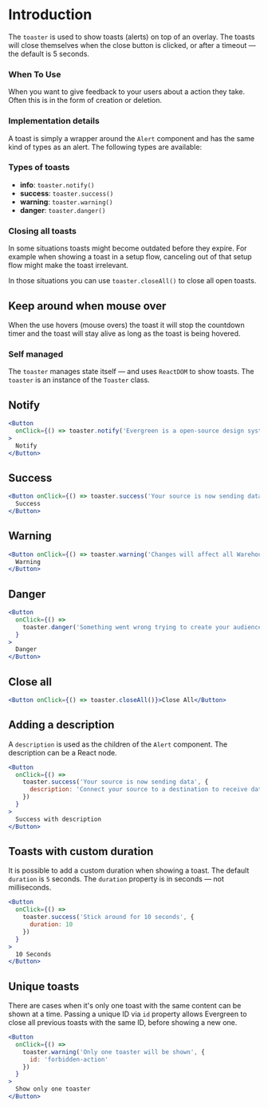 # Introduction

The `toaster` is used to show toasts (alerts) on top of an overlay.
The toasts will close themselves when the close button is clicked,
or after a timeout — the default is 5 seconds.

### When To Use

When you want to give feedback to your users about a action they take.
Often this is in the form of creation or deletion.

### Implementation details

A toast is simply a wrapper around the `Alert` component and has the same kind of types as an alert.
The following types are available:

### Types of toasts

- **info**: `toaster.notify()`
- **success**: `toaster.success()`
- **warning**: `toaster.warning()`
- **danger**: `toaster.danger()`

### Closing all toasts

In some situations toasts might become outdated before they expire.
For example when showing a toast in a setup flow, canceling out of that setup flow might make the toast irrelevant.

In those situations you can use `toaster.closeAll()` to close all open toasts.

## Keep around when mouse over

When the use hovers (mouse overs) the toast it will stop the countdown timer and the toast
will stay alive as long as the toast is being hovered.

### Self managed

The `toaster` manages state itself — and uses `ReactDOM` to show toasts.
The `toaster` is an instance of the `Toaster` class.

## Notify

```jsx
<Button
  onClick={() => toaster.notify('Evergreen is a open-source design system')}
>
  Notify
</Button>
```

## Success

```jsx
<Button onClick={() => toaster.success('Your source is now sending data')}>
  Success
</Button>
```

## Warning

```jsx
<Button onClick={() => toaster.warning('Changes will affect all Warehouses')}>
  Warning
</Button>
```

## Danger

```jsx
<Button
  onClick={() =>
    toaster.danger('Something went wrong trying to create your audience')
  }
>
  Danger
</Button>
```

## Close all

```jsx
<Button onClick={() => toaster.closeAll()}>Close All</Button>
```

## Adding a description

A `description` is used as the children of the `Alert` component.
The description can be a React node.

```jsx
<Button
  onClick={() =>
    toaster.success('Your source is now sending data', {
      description: 'Connect your source to a destination to receive data.'
    })
  }
>
  Success with description
</Button>
```

## Toasts with custom duration

It is possible to add a custom duration when showing a toast.
The default `duration` is `5` seconds.
The `duration` property is in seconds — not milliseconds.

```jsx
<Button
  onClick={() =>
    toaster.success('Stick around for 10 seconds', {
      duration: 10
    })
  }
>
  10 Seconds
</Button>
```

## Unique toasts

There are cases when it's only one toast with the same content can be shown at a time.
Passing a unique ID via `id` property allows Evergreen to close all previous toasts with the same ID, before showing a new one.

```jsx
<Button
  onClick={() =>
    toaster.warning('Only one toaster will be shown', {
      id: 'forbidden-action'
    })
  }
>
  Show only one toaster
</Button>
```
